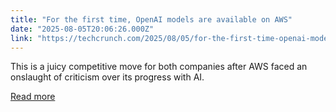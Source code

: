 ```yaml
---
title: "For the first time, OpenAI models are available on AWS"
date: "2025-08-05T20:06:26.000Z"
link: "https://techcrunch.com/2025/08/05/for-the-first-time-openai-models-are-available-on-aws/"
---
```


This is a juicy competitive move for both companies after AWS faced an onslaught of criticism over its progress with AI.

[Read more](https://techcrunch.com/2025/08/05/for-the-first-time-openai-models-are-available-on-aws/)
